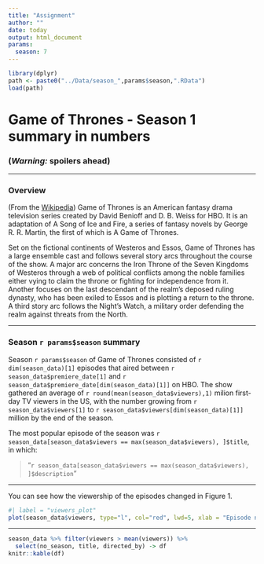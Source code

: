 ---
title: "Assignment"
author: ""
date: today
output: html_document
params:
  season: 7
---

```{r, echo=FALSE}
library(dplyr)
path <- paste0("../Data/season_",params$season,".RData")
load(path)
```

# Game of Thrones - Season 1 summary in numbers

### __(*Warning:* spoilers ahead)__

***

### Overview

(From the [Wikipedia](https://en.wikipedia.org/wiki/Game_of_Thrones#Premise)) Game of Thrones is an American fantasy drama television series created by David Benioff and D. B. Weiss for HBO. It is an adaptation of A Song of Ice and Fire, a series of fantasy novels by George R. R. Martin, the first of which is A Game of Thrones.

Set on the fictional continents of Westeros and Essos, Game of Thrones has a large ensemble cast and follows several story arcs throughout the course of the show. A major arc concerns the Iron Throne of the Seven Kingdoms of Westeros through a web of political conflicts among the noble families either vying to claim the throne or fighting for independence from it. Another focuses on the last descendant of the realm's deposed ruling dynasty, who has been exiled to Essos and is plotting a return to the throne. A third story arc follows the Night's Watch, a military order defending the realm against threats from the North.

***

### Season `r params$season` summary

Season `r params$season` of Game of Thrones consisted of `r dim(season_data)[1]` episodes that aired between `r season_data$premiere_date[1]` and `r season_data$premiere_date[dim(season_data)[1]]` on HBO. The show gathered an average of `r round(mean(season_data$viewers),1)` milion first-day TV viewers in the US, with the number growing from `r season_data$viewers[1]` to `r season_data$viewers[dim(season_data)[1]]` million by the end of the season.

The most popular episode of the season was `r season_data[season_data$viewers == max(season_data$viewers), ]$title`, in which:

> "`r season_data[season_data$viewers == max(season_data$viewers), ]$description`"

***

You can see how the viewership of the episodes changed in Figure 1.

```{r, echo = FALSE}
#| label = "viewers_plot"
plot(season_data$viewers, type="l", col="red", lwd=5, xlab = "Episode number", ylab = "1st day TV viewers in the US (millions)")
```

***

```{r, echo = FALSE}
season_data %>% filter(viewers > mean(viewers)) %>%  
  select(no_season, title, directed_by) -> df
knitr::kable(df)
```



